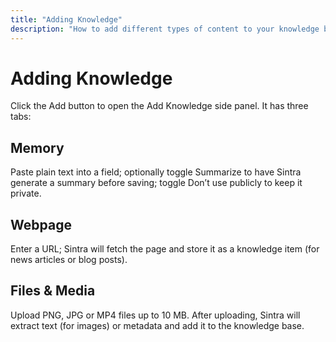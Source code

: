 ```yaml
---
title: "Adding Knowledge"
description: "How to add different types of content to your knowledge base"
---
```


# Adding Knowledge

Click the Add button to open the Add Knowledge side panel. It has three tabs:

## Memory

Paste plain text into a field; optionally toggle Summarize to have Sintra generate a summary before saving; toggle Don’t use publicly to keep it private.

## Webpage

Enter a URL; Sintra will fetch the page and store it as a knowledge item (for news articles or blog posts).

## Files & Media

Upload PNG, JPG or MP4 files up to 10 MB. After uploading, Sintra will extract text (for images) or metadata and add it to the knowledge base.